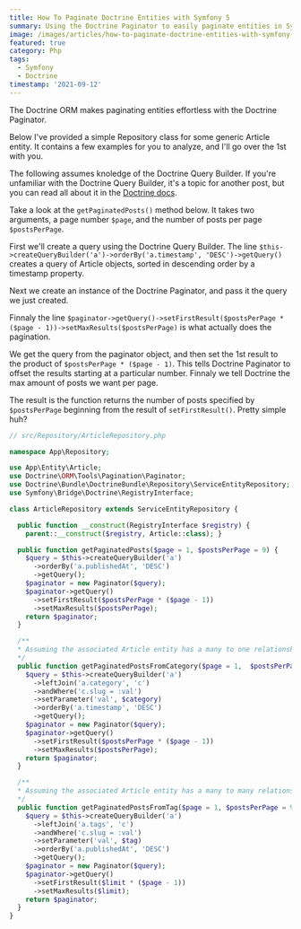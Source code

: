 ```yaml
---
title: How To Paginate Doctrine Entities with Symfony 5
summary: Using the Doctrine Paginator to easily paginate entities in Symfony 5.
image: /images/articles/how-to-paginate-doctrine-entities-with-symfony-4.jpg
featured: true
category: Php
tags:
  - Symfony
  - Doctrine
timestamp: '2021-09-12'
---
```


<Box heading="The Doctrine Paginator">
<Content>

The Doctrine ORM makes paginating entities effortless with the Doctrine Paginator.

Below I've provided a simple Repository class for some generic Article entity. It contains a few examples for you to analyze, and I'll go over the 1st with you.

</Content>
<Content heading="The Doctrine Query Builder">

The following assumes knoledge of the Doctrine Query Builder. If you're unfamiliar with the Doctrine Query Builder, it's a topic for another post, but you can read all about it in the [Doctrine docs](https://www.doctrine-project.org/projects/doctrine-orm/en/2.9/reference/query-builder.html).

</Content>

</Box>

<Box heading="Get Paginated Posts">

<Content>

Take a look at the `getPaginatedPosts()` method below. It takes two arguments, a page number `$page`, and the number of posts per page `$postsPerPage`.

First we'll create a query using the Doctrine Query Builder. The line `$this->createQueryBuilder('a')->orderBy('a.timestamp', 'DESC')->getQuery()` creates a query of Article objects, sorted in descending order by a timestamp property.

Next we create an instance of the Doctrine Paginator, and pass it the query we just created.

Finnaly the line `$paginator->getQuery()->setFirstResult($postsPerPage * ($page - 1))->setMaxResults($postsPerPage)` is what actually does the pagination.

We get the query from the paginator object, and then set the 1st result to the product of `$postsPerPage * ($page - 1)`. This tells Doctrine Paginator to offset the results starting at a particular number. Finnaly we tell Doctrine the max amount of posts we want per page.

The result is the function returns the number of posts specified by `$postsPerPage` beginning from the result of `setFirstResult()`. Pretty simple huh?

```php
// src/Repository/ArticleRepository.php

namespace App\Repository;

use App\Entity\Article;
use Doctrine\ORM\Tools\Pagination\Paginator;
use Doctrine\Bundle\DoctrineBundle\Repository\ServiceEntityRepository;
use Symfony\Bridge\Doctrine\RegistryInterface;

class ArticleRepository extends ServiceEntityRepository {

  public function __construct(RegistryInterface $registry) {
    parent::__construct($registry, Article::class); }

  public function getPaginatedPosts($page = 1, $postsPerPage = 9) {
    $query = $this->createQueryBuilder('a')
      ->orderBy('a.publishedAt', 'DESC')
      ->getQuery();
    $paginator = new Paginator($query);
    $paginator->getQuery()
      ->setFirstResult($postsPerPage * ($page - 1))
      ->setMaxResults($postsPerPage);
    return $paginator;
  }

  /**
  * Assuming the associated Article entity has a many to one relationship to some Category entity.
  */
  public function getPaginatedPostsFromCategory($page = 1,  $postsPerPage = 9, $category) {
    $query = $this->createQueryBuilder('a')
      ->leftJoin('a.category', 'c')
      ->andWhere('c.slug = :val')
      ->setParameter('val', $category)
      ->orderBy('a.timestamp', 'DESC')
      ->getQuery();
    $paginator = new Paginator($query);
    $paginator->getQuery()
      ->setFirstResult($postsPerPage * ($page - 1))
      ->setMaxResults($postsPerPage);
    return $paginator;
  }

  /**
  * Assuming the associated Article entity has a many to many relationship to some Tags entity.
  */
  public function getPaginatedPostsFromTag($page = 1, $postsPerPage = 9, $tag) {
    $query = $this->createQueryBuilder('a')
      ->leftJoin('a.tags', 'c')
      ->andWhere('c.slug = :val')
      ->setParameter('val', $tag)
      ->orderBy('a.publishedAt', 'DESC')
      ->getQuery();
    $paginator = new Paginator($query);
    $paginator->getQuery()
      ->setFirstResult($limit * ($page - 1))
      ->setMaxResults($limit);
    return $paginator;
  }
}
```

</Content>

</Box>
